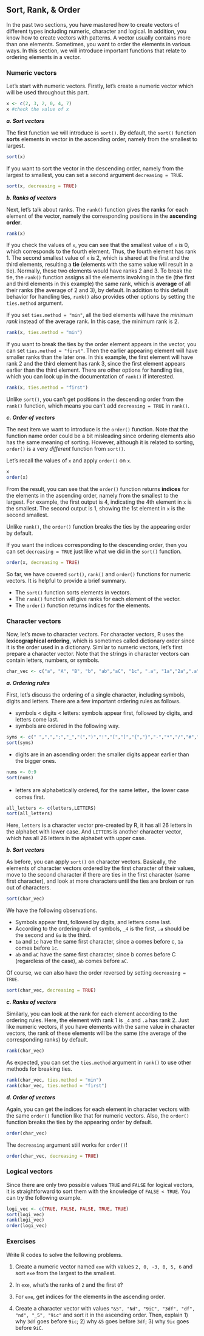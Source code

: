 ## Sort, Rank, & Order {#sort-vector}

In the past two sections, you have mastered how to create vectors of different types including numeric, character and logical. In addition, you know how to create vectors with patterns. A vector usually contains more than one elements. Sometimes, you want to order the elements in various ways. In this section, we will introduce important functions that relate to ordering elements in a vector. 

### Numeric vectors

Let's start with numeric vectors. Firstly, let's create a numeric vector which will be used throughout this part.

```r
x <- c(2, 3, 2, 0, 4, 7) 
x #check the value of x
```

***a. Sort vectors***

The first function we will introduce is `sort()`. By default, the `sort()` function **sorts** elements in vector in the ascending order, namely from the smallest to largest.

```r
sort(x)
```

If you want to sort the vector in the descending order, namely from the largest to smallest, you can set a second argument `decreasing = TRUE`.

```r
sort(x, decreasing = TRUE)
```

***b. Ranks of vectors***

Next, let's talk about ranks. The `rank()` function gives the **ranks** for each element of the vector, namely the corresponding positions in the **ascending order**.

```r
rank(x)
```

If you check the values of `x`, you can see that the smallest value of `x` is 0, which corresponds to the fourth element. Thus, the fourth element has rank 1. The second smallest value of `x` is 2, which is shared at the first and the third elements, resulting a **tie** (elements with the same value will result in a tie). Normally, these two elements would have ranks 2 and 3. To break the tie, the `rank()` function assigns all the elements involving in the tie (the first and third elements in this example) the same rank, which is **average** of all their ranks (the average of 2 and 3), by default. In addition to this default behavior for handling ties, `rank()` also provides other options by setting the `ties.method` argument. 

If you set `ties.method = "min"`, all the tied elements will have the *minimum rank* instead of the average rank. In this case, the minimum rank is 2. 

```r
rank(x, ties.method = "min")
```

If you want to break the ties by the order element appears in the vector, you can set `ties.method = "first"`. Then the earlier appearing element will have smaller ranks than the later one. In this example, the first element will have rank 2 and the third element has rank 3, since the first element appears earlier than the third element. There are other options for handling ties, which you can look up in the documentation of `rank()` if interested. 

```r
rank(x, ties.method = "first")
```

::: {.infobox .caution data-latex="{caution}"}
Unlike `sort()`, you can't get positions in the descending order from the `rank()` function, which means you can't add `decreasing = TRUE` in `rank()`.
:::



***c. Order of vectors***

The next item we want to introduce is the `order()` function. Note that the function name order could be a bit misleading since ordering elements also has the same meaning of sorting. However, although it is related to sorting, `order()` is a very *different* function from `sort()`.  

Let's recall the values of `x` and apply `order()` on `x`.

```r
x
order(x)
```

From the result, you can see that the `order()` function returns **indices** for the elements in the ascending order, namely from the smallest to the largest. For example, the first output is 4, indicating the 4th element in `x` is the smallest. The second output is 1, showing the 1st element in `x` is the second smallest. 

::: {.infobox .caution data-latex="{caution}"}
Unlike `rank()`, the `order()` function breaks the ties by the appearing order by default.
:::

If you want the indices corresponding to the descending order, then you can set `decreasing = TRUE` just like what we did in the `sort()` function. 

```r
order(x, decreasing = TRUE)  
```

So far, we have covered `sort()`, `rank()` and `order()` functions for numeric vectors. It is helpful to provide a brief summary. 

- The `sort()` function sorts elements in vectors. 
- The `rank()` function will give ranks for each element of the vector.
- The `order()` function returns indices for the elements.



### Character vectors {#sort-character}

Now, let's move to character vectors. For character vectors, R uses the **lexicographical ordering**, which is sometimes called dictionary order since it is the order used in a dictionary. Similar to numeric vectors, let's first prepare a character vector. Note that the strings in character vectors can contain letters, numbers, or symbols. 

```r
char_vec <- c("a", "A", "B", "b", "ab","aC", "1c", ".a", "1a","2a",".a","&u","3","_4")
```


***a. Ordering rules***

First, let's discuss the ordering of a single character, including symbols, digits and letters. 
There are a few important ordering rules as follows.

- symbols < digits < letters: symbols appear first, followed by digits, and letters come last.
- symbols are ordered in the following way.

```r
syms <- c(" ",",",";","_","(",")","!","[","]","{","}","-","*","/","#","$","%","^","&","`","@","+","=","|","?","<",">",".")
sort(syms)
```

- digits are in an ascending order: the smaller digits appear earlier than the bigger ones.

```r
nums <- 0:9
sort(nums)
```

- letters are alphabetically ordered, for the same letter，the lower case comes first.      

```r
all_letters <- c(letters,LETTERS)
sort(all_letters)
```

Here, `letters` is a character vector pre-created by R, it has all 26 letters in the alphabet with lower case. And `LETTERS` is another character vector, which has all 26 letters in the alphabet with upper case.
 

***b. Sort vectors***

As before, you can apply `sort()` on character vectors. Basically, the elements of character vectors ordered by the first character of their values,  move to the second character if there are ties in the first character (same first character), and look at more characters until the ties are broken or run out of characters.

```r
sort(char_vec)
```


We have the following observations.

- Symbols appear first, followed by digits, and letters come last.
- According to the ordering rule of symbols, `_4` is the first, `.a` should be the second and `&u` is the third.
- `1a` and `1c` have the same first character, since a comes before c, `1a` comes before `1c`.
- `ab` and `aC` have the same first character, since b comes before C (regardless of the case), `ab` comes before `aC`.

Of course, we can also have the order reversed by setting `decreasing = TRUE`. 

```r
sort(char_vec, decreasing = TRUE)
```

***c. Ranks of vectors***

Similarly, you can look at the rank for each element according to the ordering rules. Here, the element with rank 1 is `_4` and `.a` has rank 2. Just like numeric vectors, if you have elements with the same value in character vectors, the rank of these elements will be the same (the average of the corresponding ranks) by default. 

```r
rank(char_vec)
```

As expected, you can set the `ties.method` argument in `rank()` to use other methods for breaking ties.

```r
rank(char_vec, ties.method = "min")
rank(char_vec, ties.method = "first")
```

***d. Order of vectors***

Again, you can get the indices for each element in character vectors with the same `order()` function like that for numeric vectors. Also, the `order()` function breaks the ties by the appearing order by default.

```r
order(char_vec)
```

The `decreasing` argument still works for `order()`!

```r
order(char_vec, decreasing = TRUE)
```

### Logical vectors

Since there are only two possible values `TRUE` and `FALSE` for logical vectors, it is straightforward to sort them with the knowledge of `FALSE < TRUE`. You can try the following example. 

```r
logi_vec <- c(TRUE, FALSE, FALSE, TRUE, TRUE)
sort(logi_vec)
rank(logi_vec)
order(logi_vec)
```



### Exercises

Write R codes to solve the following problems.

1. Create a numeric vector named `exe` with values `2, 0, -3, 0, 5, 6` and sort `exe` from the largest to the smallest.

2. In `exe`, what's the ranks of `2` and the first `0`? 

3. For `exe`, get indices for the elements in the ascending order.

4. Create a character vector with values `"&5", "Nd", "9iC", "3df", "df", "nd", "_5", "9ic"` and sort it in the  ascending order. Then, explain 1) why `3df` goes before `9ic`; 2) why `&5` goes before `3df`; 3) why `9ic` goes before `9iC`.





